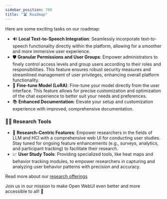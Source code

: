 ```yaml
---
sidebar_position: 700
title: "🛣️ Roadmap"
---
```



<TopBanners />

Here are some exciting tasks on our roadmap:

- 🔊 **Local Text-to-Speech Integration**: Seamlessly incorporate text-to-speech functionality directly within the platform, allowing for a smoother and more immersive user experience.
- 🛡️ **Granular Permissions and User Groups**: Empower administrators to finely control access levels and group users according to their roles and responsibilities. This feature ensures robust security measures and streamlined management of user privileges, enhancing overall platform functionality.
- 🔧 **Fine-tune Model (LoRA)**: Fine-tune your model directly from the user interface. This feature allows for precise customization and optimization of the chat experience to better suit your needs and preferences.
- 📚 **Enhanced Documentation**: Elevate your setup and customization experience with improved, comprehensive documentation.

### 🧑‍🔬 Research Tools

- 🧪 **Research-Centric Features**: Empower researchers in the fields of LLM and HCI with a comprehensive web UI for conducting user studies. Stay tuned for ongoing feature enhancements (e.g., surveys, analytics, and participant tracking) to facilitate their research.
- 📈 **User Study Tools**: Providing specialized tools, like heat maps and behavior tracking modules, to empower researchers in capturing and analyzing user behavior patterns with precision and accuracy.

Read more about our [research offerings](/research)

Join us in our mission to make Open WebUI even better and more accessible to all! 🙌
